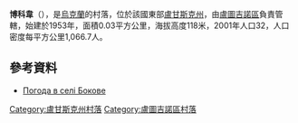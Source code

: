 {{coord|48|13|54|N|39|25|43|E|scale:100000|display=title}}

'''博科韋'''（{{lang-uk|Бокове}}），是[[烏克蘭|烏克蘭]]的村落，位於該國東部[[盧甘斯克州|盧甘斯克州]]，由[[盧圖吉諾區|盧圖吉諾區]]負責管轄，始建於1953年，面積0.03平方公里，海拔高度118米，2001年人口32，人口密度每平方公里1,066.7人。

==參考資料==
* [http://weather.in.ua/ua/lyganskaja/1702 Погода в селі Бокове] {{Wayback|url=http://weather.in.ua/ua/lyganskaja/1702 |date=20111220034550 }}

{{DEFAULTSORT:Бокове}}
[[Category:盧甘斯克州村落|Category:盧甘斯克州村落]]
[[Category:盧圖吉諾區村落|Category:盧圖吉諾區村落]]


{{Luhansk-geo-stub}}
